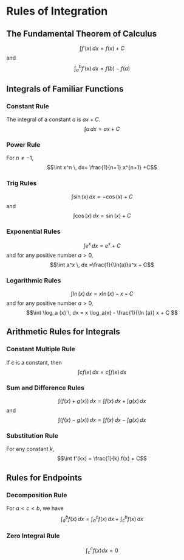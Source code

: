 # Rules of Integration

## The Fundamental Theorem of Calculus

$$ \int f'(x) \, dx = f(x) + C$$
and
$$ \int_a^b f'(x) \, dx = f(b)-f(a)$$

## Integrals of Familiar Functions



### Constant Rule

The integral of a constant $a$  is $ax+C$.
$$\int a \, dx= ax +C$$



### Power Rule

For $n \neq -1$, 
$$\int x^n \, dx= \frac{1}{n+1} x^{n+1} +C$$

### Trig Rules

$$\int \sin(x) \, dx = -\cos(x) +C$$
and
$$\int \cos(x) \, dx= \sin(x) + C$$

### Exponential Rules

$$\int e^x \, dx=e^x +C$$ 
and for any positive number $a >0$, 
$$\int a^x \, dx =\frac{1}{\ln(a)}a^x + C$$


### Logarithmic Rules

$$\int \ln (x) \, dx =x \ln(x) -x + C$$
and for any positive number $a >0$, 
$$\int \log_a (x) \, dx = x \log_a(x) - \frac{1}{\ln (a)} x + C $$

## Arithmetic Rules for Integrals

### Constant Multiple Rule

If $c$ is a constant, then
$$\int  cf(x) \, dx =c \int f(x) \, dx$$

### Sum and Difference Rules  

$$\int (f(x)+g(x)) \,dx= \int f(x) \, dx + \int g(x)\, dx$$
and
$$\int (f(x)-g(x)) \,dx= \int f(x) \, dx - \int g(x)\, dx$$

### Substitution Rule

For any constant  $k$,
$$\int f'(kx) = \frac{1}{k} f(x) + C$$


## Rules for Endpoints

### Decomposition Rule

For $a < c < b$, we have 
$$ \int_a^b f(x) \, dx = \int_a^c f(x) \, dx + \int_c^b f(x) \, dx$$

### Zero Integral Rule


$$\int_c^c f(x) dx = 0$$


 





